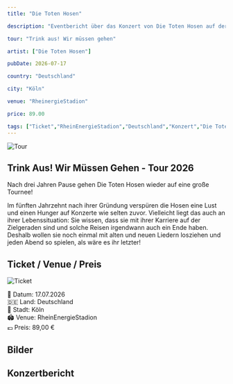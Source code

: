 ```yaml
---
title: "Die Toten Hosen"

description: "Eventbericht über das Konzert von Die Toten Hosen auf der 'Trink aus! Wir müssen gehen Tour' im RheinEnergieStadion in Köln am 17.07.2026."

tour: "Trink aus! Wir müssen gehen"

artist: ["Die Toten Hosen"]

pubDate: 2026-07-17

country: "Deutschland"

city: "Köln"

venue: "RheinergieStadion"

price: 89.00

tags: ["Ticket","RheinEnergieStadion","Deutschland","Konzert","Die Toten Hosen","Trink aus! Wir müssen gehen Tour","2026"]
---
```


![Tour](../../../gallery/2026/07-17/2026-07-17_00-00-00.jpg)

## Trink Aus! Wir Müssen Gehen - Tour 2026

Nach drei Jahren Pause gehen Die Toten Hosen wieder auf eine große Tournee!

Im fünften Jahrzehnt nach ihrer Gründung verspüren die Hosen eine Lust und einen Hunger auf Konzerte wie selten zuvor. 
Vielleicht liegt das auch an ihrer Lebenssituation: Sie wissen, dass sie mit ihrer Karriere auf der Zielgeraden sind und solche Reisen irgendwann auch ein Ende haben. 
Deshalb wollen sie noch einmal mit alten und neuen Liedern losziehen und jeden Abend so spielen, als wäre es ihr letzter!

## Ticket / Venue / Preis

![Ticket](../../../gallery/2026/07-17/2026-07-17_17-30-00.jpg)

📅 Datum: 17.07.2026  
🇩🇪 Land: Deutschland  
📍 Stadt: Köln        
🏟️ Venue: RheinEnergieStadion  
💶 Preis: 89,00 €

## Bilder

## Konzertbericht

<Card title="Setlist" icon="list-format">
</Card>

<LinkCard
    title="Mehr Informationen"
    href="https://fanieng.com/2026/07-17/2026-07-17-die-toten-hosen-koeln-rheinergiestadion"
/>



